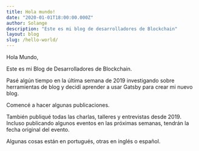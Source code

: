 ```yaml
---
title: Hola mundo!
date: "2020-01-01T18:00:00.000Z"
author: Solange
description: "Este es mi blog de desarrolladores de Blockchain"
layout: blog
slug: /hello-world/
---
```


Hola Mundo,

Este es mi Blog de Desarrolladores de Blockchain.

Pasé algún tiempo en la última semana de 2019 investigando sobre herramientas de blog 
y decidí aprender a usar Gatsby para crear mi nuevo blog.

Comencé a hacer algunas publicaciones.

También publiqué todas las charlas, talleres y entrevistas desde 2019.
Incluso publicando algunos eventos en las próximas semanas, tendrán la fecha original del evento.

Algunas cosas están en portugués, otras en inglés o español.
